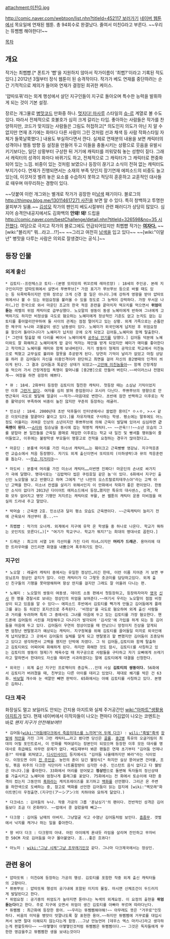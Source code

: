 attachment:미친G.jpg

[[http://comic.naver.com/webtoon/list.nhn?titleId=452117 보러가기]]
[[네이버 웹툰]]에서 목요일에 연재된 웹툰. 총 94회수로 완결났다.
줄여서 미친G라고 부른다.
~~우리는 뜌삠삠 해야한다!~~

[[목차]]
== 개요 ==
작가는 최삡뺩.[* 폰트가 '뺩'을 지원하지 않아서 작가이름이 '최삡?'이라고 기록된 적도 있다.] 2012년 3월부터 정식 웹툰이 된 승격작이다. 작가가 베도 연재를 중단하려는 순간 기적적으로 제의가 들어와 연재가 결정된 희귀한 케이스.

'얍따또꿔'라는 외계 행성에서 살던 지구인들이 지구로 돌아오며 특수한 능력을 발휘하게 되는 것이 기본 설정.

장르는 개그물로 [[병맛]]코드 만화중 하나. [[멋지다! 마사루]] 스타일의 [[슈-르]] 계열로 볼 수도 있다. 따라서 전체적으로 호불호가 심히 크게 갈리는 타입. 좋아하는 사람들은 작가를 찬양하지만, 코드가 맞지않는 사람들은 그림도 허접하고[* 의도인지 의도가 아닌 지 알 수 없지만 연재 초기에는 화마다 다른 사람이 그린 것처럼 선과 채색 등 사람 작화스타일 자체가 들쭉날쭉했다.] 내용도 부실하다면서 깐다. 실제로 연재분의 내용을 보면 캐릭터의 성격이나 행동 방향 등 설정을 만들어 두고 이들을 충돌시키는 상황으로 웃음을 유발시키기보다는, 일단 상황부터 구상한 뒤 거기에 캐릭터를 끼워맞춰 놓는 성향이 짙다. 그래서 캐릭터의 성격이 화마다 바뀌기도 하고, 전체적으로 그 캐릭터가 그 캐릭터로 편중화되어 있는 느낌. 비중이 있는 것처럼 보였으나 등장이 끊기고 소식이 전혀 없는 캐릭터도 부지기수다. 연재가 진행되면서는 소재의 부족 탓인지 장기연재 에피소드의 비중도 늘고 있는데, 이것저것 벌려 놓은 요소를 수습하지 못하고 적당히 훈훈하고 교훈적인 대사들로 때우며 마무리하는 경향이 있다.

~~덧붙여 이런 개그와는 별개로 작가가 굉장한 미[[남색]] 패기이다. 블로그의 [[http://thimpy.blog.me/130114617271 사진]]을 보면 알 수 있다. 특히 창백하고 투명한 꿀피부가 일품.~~
[[김성모]] 작가의 팬인지 베도시절부터 관련 패러디가 상당히 많았다. 심지어 승격안내공지에서도 김화백의 '''안돼! 돼!''' 드립을 [[http://comic.naver.com/bestChallenge/detail.nhn?titleId=326598&no=35 시전했다]].
여담으로 극지고 작가의 블로그에도 언급되어있지만 최삡뺩 작가는 '''[http://navercast.naver.com/contents.nhn?rid=197&contents_id=24099&leafId=197 여자다.]''' ~~[wiki:"블리치" 뭐...라고...!?]~~ ~~그리고 여전히 [[남색]]을 입고 있다~~ ~~[wiki:"이말년" 병맛을 다루는 사람은 의외로 잘생겼다는 공식.]~~
== 등장 인물 ==
=== 외계 출신 ===
 * 김토티--프란체스코 토티--(본명 또띠또띠 뀌꼬르떼 레마르쟝) : 18세의 주인공. 본래 지구인이지만 얍따또꿔에서 살면서 쭈쁘쭈브[* 가끔 표기가 쭈브쭈브 등으로 바뀔 때도 있는 등 뒤죽박죽이지만 만화 장르상 크게 신경 쓸 일은 아니다.]에 강하게 영향을 받아 얍따또꿔에서나 볼 수 있는 위엄요정을 불러올 수 있을 정도로 그 능력이 강력하다. 가장 무서운 나라(…)인 한국으로 와서 마운딘 조교의 한국 적응 훈련을 끝마치자 떡꼬치를 먹으면서 '''위엄이 돋는''' 레벨의 위엄 캐릭터로 급부상했다. 노오말의 쌍둥이 동생 노혜미에게 반하여 그녀에게 고백하기도 하지만 비정상을 극도로 혐오하는 노혜미에게 정상적인 기준도 없고 눈치도 없는 김토티를 좋아할리만무하여 둘 사이의 관계는 점점 멀어지고 있는 상황. 외계 가족으로는 손톱만한 체구의 누나와 괴물같이 생긴 남동생이 있다. 노혜미가 외국인에게 납치된 후 위엄요정을 찾으러 돌아다니다가 노혜미가 납치된 곳에 오게 되었고 김어둠,노혜미와 함께 탈출한다.[* 그런데 탈출할 때 다리를 삐어서 노혜미에게 [[공주님 안기]]를 당했다.] 김어둠 덕분에 노혜미와도 잘 화해하고 노혜미에게 밥 같이 먹자는 제안을 받게 되었지만 혜미가 매미를 좋아한다고 착각하고 노혜미를 매미와 함께 보내버린다. 자기 쌍둥이 형제의 공작으로 학교에서 미친놈으로 찍혔고 교무실로 불려와 잘못을 추궁받게 된다. 당연히 기억이 날리가 없었고 마침 상담을 하러 온 김어둠이 자신을 이중인격이라 판단하고 최면을 걸어 자신의 중2병때의 인격이 씌이게 된다. 그 결과 김어둠과 똑같은 상태가 되었고~~[[고만해 미친놈들아]]~~ 함께 간장게장을 먹으러 가서 간장게장집 욕쟁이 할머니를 [중2병]으로 만들어 버린다.~~바이러스냐 전염되게~~ 여장을 하면 굉장히 예쁘다.

 * 뀨 : 18세. 2화부터 등장한 김토티의 절친한 캐릭터. 첫등장 때는 소심남 기믹이었지만 이후 [[그런거 없다]]. 여자를 심히 밝혀 종업원이나 꼬시러 다닌다. 쭈쁘쭈브의 영향으로 안면근육이 극도로 발달해 얼굴이 ~~작가~~마음대로 변한다. 초반에 잠깐 반짝하고 이후로는 작중 활약상이 부족하여 비중이 높진 않지만 꾸준히 등장하는 레귤러.

 * 민소년 : 18세. 2000년대 초반 덕후들이 인터넷에서나 쓸법한 용어[* ㅇㅅㅇ, >ㅅ< 같은 이모티콘을 말끝마다 붙이고 있다.]를 자유자재로 구사하는 학생. 평소에는 말투에도 어느정도 어울리는 귀여운 인상의 소년이지만 쮸쁘쭈브에 의해 근육이 발달해 있어서 심심하면 '''근육맨이 된다.'''~~[[쇼타]]와 짐승남을 동시에 잡는 혁명적 캐릭터.~~ ~~끈육!!!~~소년 모습의 그를 얕잡아 본 일진들을 근육질 몸매로 제압한 이후로는 학교 내 일진 및 빵셔틀 행위들이 줄어들었고, 이후에는 불량학생 부모들이 명뭉고로 전학을 요청하는 경우가 많아졌다고…

 * 마운딘 : 분홍색 머리를 가진 미소녀 캐릭터……는 훼이크고 근육빵빵 영감님. 지구적응훈련 교습소에서 처음 등장했다. 자기도 외계 출신이면서 또띠또띠 (이하생략)과 뀨의 적응훈련을 돕는다. ~~[[무슨 지거리야]]~~ 

 * 마도비 : 분홍색 머리를 가진 미소녀 캐릭터……이번엔 진짜다! 마운딘의 손녀로 싸가지가 극에 달했다. 명대사로는 '김밥먹다 씹은 쿠킹호일 같은 놈'이 있다. 6화에서 지구인 출신인 노오말을 보고 반했다고 하며 그에게 "넌 나만의 오스트랄로피테쿠스야"라는 고백 아닌 고백을 한다. 미소녀 컨셉을 살리기 위해서인지 이 만화에서 작화가 좋은 편이었다. 한동안 소식이 없다가 2013년 다이어트 에피소드에서 등장…했지만 특유의 대사센스, 성격, 작화 모두 없어지고 병맛 기행만 저지르는 캐릭터로 부활, 본 웹툰의 캐릭터 운용 미비점을 여실히 드러내 주고 말았다.

 * 박머슬 : 근육맨 2호. 민소년과 달리 평소 모습도 근육맨이다. ~~근육캐릭터 늘리기 전에 근육묘사 개선부터 좀...~~

 * 최삡뺩 : 작가의 오너캐. 외계에서 지구에 유학 온 학생들 중 하나로 나온다. 학교가 뭐하는 곳인지도 모른다(…)[* "여기가 학교구나. 학교가 뭐지?"는 희대의 명대사로 꼽힌다.]

 * 드래곤 : 최고의 서열 1위 각선미를 가진 다리 미녀…이지만 '''머리가 드래곤'''. 용머리에 대한 트라우마를 건드리면 화염을 내뿜으며 폭주하기도 한다.

=== 지구인 ===
 * 노오말 : 레귤러 캐릭터 중에서는 유일한 정상인…이긴 한테, 이런 이름 지어준 거 보면 부모님조차 정상인 같지가 않다. 이런 캐릭터가 다 그렇듯 츳코미를 담당하고있다. 외계 출신 친구들의 기행을 못마땅해하며 항상 딴지를 걸지만 그래도 잘 어울려 다니는 편.

 * 노혜미 : 노오말의 쌍둥이 여동생. 데이트 소동 편에서 첫등장하고, 등장하자마자 [[영국]] [[신사]] 한 명을 경찰서로 보내는 정상인의 위엄을 보여준다.~~여기서 우리는 노오말이 점점 비정상이 되고 있음을 알 수 있다~~ 에피소드 후반에서 김토티를 뻑가게 만들고 김어둠에게 플래그를 꽂는 등 히로인 포지션으로 추측된다. '비정상'을 극도로 혐오하여 외계 출신 사람들과 거리를 두려하며 특히 그 중에서도 그녀를 마음에 두고 있는 김토티를 가장 혐오한다. 핸드폰에 김어둠의 사진을 저장해두고 다니다가 발각되어 '김사모'에 가입을 하게 되는 등 김어둠을 마음에 두고 있다. 김어둠이 우연히 정상이었을 때 만났으니 망정이지 진상을 알게되면 엄청난 멘탈붕괴가 예상되는 캐릭터. 지구정복을 위해 김토티를 끌어들일 미끼로 외국인에게 납치당했고 그 곳에서 김어둠의 실체를 알게 되고 멘탈붕괴 할 뻔했지만 김어둠이 조종당하고 있다고 생각하면서 고백을 했지만 단박에 차였다. 그 뒤 김어둠,김토티와 함께 탈출하고 김토티와도 어찌어찌 화해하게 된다. 하지만 화해한 것도 잠시, 김토티(를 사칭하고 있는 김토티의 쌍둥이 형제)가 체육수업 때 피구공으로 사람들을 구타하고 자기 오빠에게 쓰레기라고 말하면서 한대라도 자신을 때리면 사과하겠다는 말에 김토티에게 대결을 신청한다. 

 * 외국인 : 외계 출신 지구인 프로젝터의 총감독...인데 사실 '''김토티의 쌍둥이다.''' 56화에서 김토티가 버려졌을 때, 친부모는 다른 아이를 데리고 있었다. 제대로 쐐기를 박은 건 63화. [[바보털]] 개수와 눈 색깔만 빼면 판박이. 65화에서는 아예 김토티를 사칭하고 있다. 본명은 김하나.

=== 다크 제국 ===
화장실도 멀고 보일러도 안되는 간지용 아지트와 실제 주거공간인 [[wiki:"아파트"생활용 아지트]]가 있다. 현재 네이버에서 이작자들이 나오는 편마다 어김없이 나오는 코멘트는 바로
''왠지 지구가 안전해보여!!!''

 * 김어둠([[wiki:"어둠에다크에서 죽음의데스를 느끼며"어 두메 다크]]) : [[wili:"흑발"흑색]] [[장발]]에 [[적안]]을 가진 그저 그런 캐릭터……라고 봤다면 당신은 [[골룸]]. [[중2병]] 특유의 오글거림이 최대의 어필 포인트로서, 이 만화를 먹여살리는 장본인이 되었으며 등장한 이후 모든 대사를 명대사로 취급해도 아무런 문제가 없다. 베도때부터 봐온 팬들은 연재 초기부터 "김어둠 언제나옴?" 따위를 외쳐댔고, [[디시인사이드]] 등지에서도 "김어둠 나올때까지만 봐라"라는 식이었다. 이정도면 이미 [[진 주인공]]. 농민의 혼이 담긴 웰빙식[* 하지만 실상 뜯어보면 건어물, 조림, 볶음 위주의 다크한 식단이라 나트륨함량이 심각한 수준. 인스턴트 음식 없다고 다 웰빙은 아니다.]을 좋아한다. 33화에서 머리를 얻어맞고 '''정상인'''으로 돌변해 독자들의 정신상태를 가출시키고 노혜미와 엄청나게 플래그를 꽂았다. 75화에서는 전 화에서 토순이에 대한 충격이 컸는지 그동안의 [[흑화]]라는 캐치프레이즈를 포기하고 [[백화]]를 선언했다. 그리곤 온 주변을 하얀색으로 도배하는 중, 참고로 백화를 선언한 김어둠이 읽는 잡지에 [wiki:"백모래"화이트맨]이 우정출연.(지구인(アーシアン)의 치하야와 묘하게 닮았다.)

 * 다크네스 : 김어둠의 누나. 작중 가공의 그룹 '훈남싱기'의 팬이다. 전반적인 성격은 김어둠보다 조금 더 온화하다. ~~밥에서 콩 걸렀을때 빼고~~

 * 다크왕 : 김어둠 남매의 아버지. 그냥얼굴 삭고 수염난 김어둠처럼 보인다. [[흠좀무]]. 갯벌에서 낙지를 캐거나 하는 일을 좋아한다.

 * 왕 비더 다크 : 다크왕의 아내. 어린 아이에게 혼내듯 라임을 살리며 잔인하고 무자비한 50CM 자로 김어둠을 마구 몰아붙였다. 조...좋은 흐콰다!

 * 아노미 : [[wiki:"그냥 시체"그냥 조무래기]]인것 같다. 그나마 다크제국에서는 정상인.

== 관련 용어 ==
 * 얍따또꿔 : 미친G에 등장하는 가공의 행성. 김토티를 포함한 작중 외계 출신 캐릭터들의 고향이다.
 * 쮸쁘쭈브 : 얍따또꿔 행성의 공기내에 포함된 미지의 물질. 마시면 신체조건이 두드러지게 발달된다고 한다.
 * 위엄요정 : 공기중의 위엄도가 높아지면 돋아나는 녹색의 외계요정. 이 요정의 출현을 '''위엄 돋는다'''라고 한다. 주로 지구에 오면서 위엄이 생긴 김토티를 아빠라 부르며 따라다닌다.
 * 뜌삠삠 : 최근화에 등장한 용어. ~~우리는 뜌삠삠해야해!~~ 아무래도 뜻은 "거꾸로"인듯하다. 비움의 미덕을 병맛이 맛깔나도록 잘 표현한 용어.~~하지만 뜌삠삠에 거꾸로를 대입시켜서 보면 절대 이해되지 않는다는게 함정...그냥 만능언어 [데우스 엑스 마키나]라고 생각하는게 편할듯하다~~ ~~아햏햏이 아햏햏인것처럼 뜌삠삠은 뜌삠삠이다.~~ 그것은 독자들에게 무한한 영감을주고 뜌삠삠한 생을 보내는것이다
